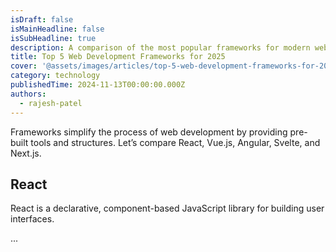 ```yaml
---
isDraft: false
isMainHeadline: false
isSubHeadline: true
description: A comparison of the most popular frameworks for modern web development.
title: Top 5 Web Development Frameworks for 2025
cover: '@assets/images/articles/top-5-web-development-frameworks-for-2025/cover.avif'
category: technology
publishedTime: 2024-11-13T00:00:00.000Z
authors:
  - rajesh-patel
---
```

Frameworks simplify the process of web development by providing pre-built tools and structures. Let’s compare React, Vue.js, Angular, Svelte, and Next.js.

## React

React is a declarative, component-based JavaScript library for building user interfaces.

...


